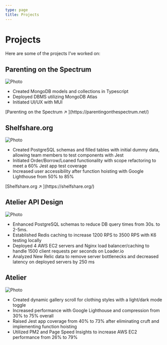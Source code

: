```yaml
---
type: page
title: Projects
---
```


# Projects

Here are some of the projects I've worked on:


<h2>Parenting on the Spectrum</h2>
<Image
  src="/images/pots.jpg"
  alt="Photo"
  width={1125}
  height={750}
  priority
  className="next-image"
/>
<ul>
<li>Created MongoDB models and collections in Typescript</li>
<li>Deployed DBMS utilizing MongoDB Atlas</li>
<li>Initiated UI/UX with MUI</li>
</ul>
[Parenting on the Spectrum ↗ ](https://parentingonthespectrum.net/)

<h2>Shelfshare.org</h2>
<Image
  src="/images/shelfshare.jpg"
  alt="Photo"
  width={1125}
  height={750}
  priority
  className="next-image"
/>
<ul>
<li>Created PostgreSQL schemas and filled tables with initial dummy data, allowing team members to test components with Jest</li>
<li>Initiated Order/Borrow/Loaned functionality with scope refactoring to meet a 60% Jest app test coverage</li>
<li>Increased user accessibility after function hoisting with Google Lighthouse from 50% to 85%</li>
</ul>
[Shelfshare.org ↗ ](https://shelfshare.org/)

<h2>Atelier API Design</h2>
<Image
  src="/images/SDC.jpg"
  alt="Photo"
  width={1125}
  height={750}
  priority
  className="next-image"
/>
<ul>
<li>Enhanced PostgreSQL schemas to reduce DB query times from 30s. to 2-5ms.</li>
<li>Established Redis caching to increase 1200 RPS to 3500 RPS with K6 testing locally</li>
<li>Deployed 4 AWS EC2 servers and Nginx load balancer/caching to handle 1500 client requests per
seconds on Loader.io</li>
<li>Analyzed New Relic data to remove server bottlenecks and decreased latency on deployed servers by
250 ms</li>
</ul>

<h2>Atelier</h2>
<Image
  src="/images/FEC.jpg"
  alt="Photo"
  width={1125}
  height={750}
  priority
  className="next-image"
/>
<ul>
<li>Created dynamic gallery scroll for clothing styles with a light/dark mode toggle</li>
<li>Increased performance with Google Lighthouse and compression from 30% to 75% overall</li>
<li>Raised Jest app coverage from 40% to 73% after eliminating cruft and implementing function hoisting</li>
<li>Utilized PM2 and Page Speed Insights to increase AWS EC2 performance from 26% to 79%</li>
</ul>
